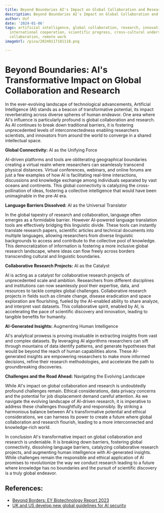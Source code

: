 ```yaml
---
title: Beyond Boundaries AI's Impact on Global Collaboration and Research
description: Beyond Boundaries AI's Impact on Global Collaboration and Research
author: Usf
date: '2024-01-06'
tags: artificial intelligence, global collaboration, research, innovation, technology,
  international cooperation, scientific progress, cross-cultural understanding, virtual
  collaboration, remote work
imageUrl: /pixa/20240117181118.png

---
```

# Beyond Boundaries: AI's Transformative Impact on Global Collaboration and Research

In the ever-evolving landscape of technological advancements, Artificial Intelligence (AI) stands as a beacon of transformative potential, its  impact reverberating across diverse spheres of human endeavor. One area where AI's  influence is particularly profound is global collaboration and research. As AI  continues to break down traditional barriers, it is fostering unprecedented levels of interconnectedness enabling researchers scientists, and innovators from around the world to converge in a shared intellectual space.

**Global Connectivity:** AI as the Unifying Force

AI-driven platforms and tools are obliterating geographical boundaries  creating a virtual realm where  researchers can  seamlessly  transcend physical distances. Virtual conferences, webinars, and online forums are just a few examples  of how AI is facilitating real-time interactions, discussions and knowledge exchange among individuals separated  by vast oceans and continents. This global connectivity  is catalyzing the cross-pollination of ideas, fostering  a collective intelligence that would have  been unimaginable in the pre-AI era.

**Language Barriers Dissolved:** AI as the Universal Translator

In the  global tapestry of research and collaboration, language often emerges as a formidable barrier. However  AI-powered  language  translation tools are effectively bridging this linguistic divide. These tools can instantly translate research papers, scientific articles and technical documents into multiple languages, allowing researchers from diverse linguistic backgrounds to access and contribute to the collective pool of knowledge. This democratization  of information is fostering a more inclusive global research landscape, where ideas can flow freely across borders transcending  cultural and linguistic boundaries.

**Collaborative Research Projects:** AI as the Catalyst

AI is acting as a  catalyst for collaborative research projects of unprecedented scale and ambition. Researchers from different disciplines and institutions can  now seamlessly pool their expertise, data,  and resources to tackle complex global  challenges. Collaborative research projects in fields such  as climate change, disease eradication and space exploration are flourishing,  fueled  by the AI-enabled  ability to share analyze, and interpret vast datasets. This collaborative spirit,  enabled by AI, is  accelerating the pace of  scientific  discovery  and innovation, leading to tangible benefits for humanity.

**AI-Generated Insights:** Augmenting Human Intelligence

AI's analytical prowess is proving invaluable in extracting insights from  vast and complex datasets. By leveraging AI algorithms  researchers can sift through mountains of  data identify patterns, and generate  hypotheses  that would be beyond the reach of human capabilities alone. These AI-generated insights are empowering  researchers  to make more informed decisions,  refine their research methodologies, and accelerate the path to groundbreaking discoveries.

**Challenges and the Road Ahead:** Navigating the Evolving Landscape

While AI's impact on global collaboration and  research is undoubtedly profound challenges remain.  Ethical considerations, data privacy concerns and the potential  for job displacement demand careful attention. As we navigate the evolving landscape of  AI-driven research, it is imperative to address these  challenges  thoughtfully and responsibly. By  striking a  harmonious balance between AI's  transformative potential and ethical  considerations,  we can harness its power to create a future where global collaboration and research flourish,  leading to a more interconnected and knowledge-rich world.

In conclusion AI's  transformative impact on global collaboration  and research is undeniable. It is breaking down barriers, fostering global connectivity, dissolving language barriers, catalyzing collaborative research  projects, and augmenting human intelligence with AI-generated insights. While challenges remain the responsible and ethical application of AI promises to revolutionize the way we conduct research leading to a  future where knowledge has no boundaries and the pursuit of scientific discovery is a truly global endeavor.

## References:
- [Beyond Borders: EY Biotechnology Report 2023](https://www.ey.com/en_us/life-sciences/beyond-borders)
- [UK and US develop new global guidelines for AI security](https://www.ncsc.gov.uk/news/uk-develops-new-global-guidelines-ai-security)
